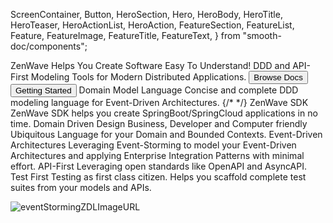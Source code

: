   ScreenContainer,
  Button,
  HeroSection,
  Hero,
  HeroBody,
  HeroTitle,
  HeroTeaser,
  HeroActionList,
  HeroAction,
  FeatureSection,
  FeatureList,
  Feature,
  FeatureImage,
  FeatureTitle,
  FeatureText,
} from "smooth-doc/components";

<ScreenContainer>
  <HeroSection>
    <Hero backgroundImageURL={heroBackgroundImageURL}>
      <HeroBody>
        <HeroTitle>ZenWave Helps You Create Software Easy To Understand!</HeroTitle>
        <HeroTeaser>DDD and API-First Modeling Tools for Modern Distributed Applications.</HeroTeaser>
        <HeroActionList>
          <HeroAction>
            <Button variant="neutral" as={Link} to="/docs/zenwave360">
              Browse Docs
            </Button>
            <Button as={Link} to="/docs/zenwave360">
              Getting Started
            </Button>
          </HeroAction>
        </HeroActionList>
      </HeroBody>
    </Hero>
  </HeroSection>

  <FeatureSection>
    <FeatureList>
      <Feature>
        <FeatureImage src={jdlImageURL} />
        <FeatureTitle>Domain Model Language</FeatureTitle>
        <FeatureText>
          Concise and complete DDD modeling language for Event-Driven Architectures.
        </FeatureText>
      </Feature>
      <Feature>
        <FeatureImage style={{ display: 'inline', 'margin-right': '5px', ...props.style }} src={sdkImageURL} />
        <FeatureImage style={{ display: 'inline', 'margin-right': '5px', ...props.style }} src={springBootImageURL} />
        {/* <FeatureImage style={{ display: 'inline', ...props.style }} src={springImageURL} /> */}
        <FeatureTitle>ZenWave SDK</FeatureTitle>
        <FeatureText>
          ZenWave SDK helps you create SpringBoot/SpringCloud applications in no time.
        </FeatureText>
      </Feature>
      <Feature>
        <FeatureImage src={dddImageURL} />
        <FeatureTitle>Domain Driven Design</FeatureTitle>
        <FeatureText>
          Business, Developer and Computer friendly Ubiquitous Language for your Domain and Bounded Contexts.
        </FeatureText>
      </Feature>
      <Feature>
        <FeatureImage src={edaImageURL} />
        <FeatureTitle>Event-Driven Architectures</FeatureTitle>
        <FeatureText>
          Leveraging Event-Storming to model your Event-Driven Architectures and applying Enterprise Integration Patterns with minimal effort.
        </FeatureText>
      </Feature>
      <Feature>
        <FeatureImage style={{ display: 'inline', 'margin-right': '5px', ...props.style }} src={osiImageURL} />
        <FeatureImage style={{ display: 'inline', 'margin-right': '5px', ...props.style }} src={openApiImageURL} />
        <FeatureImage style={{ display: 'inline', ...props.style }} src={asyncApiImageURL} />
        <FeatureTitle>API-First</FeatureTitle>
        <FeatureText>
          Leveraging open standards like OpenAPI and AsyncAPI.
        </FeatureText>
      </Feature>
      <Feature>
      <FeatureImage src={tddImageURL} />
        <FeatureTitle>Test First</FeatureTitle>
        <FeatureText>
          Testing as first class citizen. Helps you scaffold complete test suites from your models and APIs.
        </FeatureText>
      </Feature>
    </FeatureList>
  </FeatureSection>

  ![eventStormingZDLImageURL](/resources/EvenStorming-ZDL.png)

</ScreenContainer>
